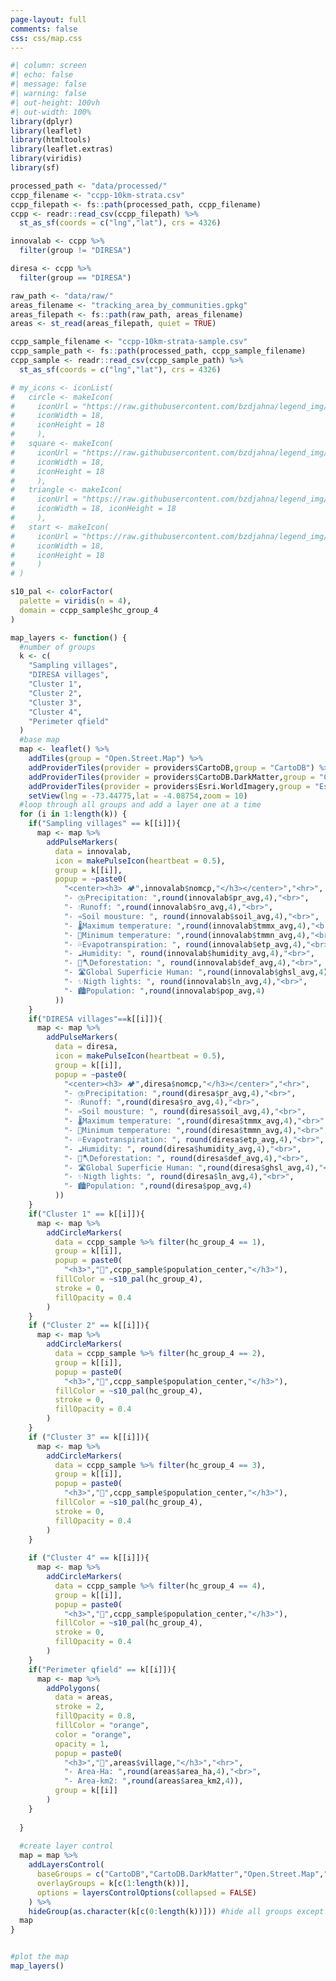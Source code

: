 ```yaml
---
page-layout: full
comments: false
css: css/map.css
---
```


```r
#| column: screen
#| echo: false
#| message: false
#| warning: false
#| out-height: 100vh
#| out-width: 100%
library(dplyr)
library(leaflet)
library(htmltools)
library(leaflet.extras)
library(viridis)
library(sf)

processed_path <- "data/processed/"
ccpp_filename <- "ccpp-10km-strata.csv"
ccpp_filepath <- fs::path(processed_path, ccpp_filename)
ccpp <- readr::read_csv(ccpp_filepath) %>% 
  st_as_sf(coords = c("lng","lat"), crs = 4326)

innovalab <- ccpp %>% 
  filter(group != "DIRESA")

diresa <- ccpp %>% 
  filter(group == "DIRESA")

raw_path <- "data/raw/"
areas_filename <- "tracking_area_by_communities.gpkg"
areas_filepath <- fs::path(raw_path, areas_filename)
areas <- st_read(areas_filepath, quiet = TRUE)

ccpp_sample_filename <- "ccpp-10km-strata-sample.csv"
ccpp_sample_path <- fs::path(processed_path, ccpp_sample_filename)
ccpp_sample <- readr::read_csv(ccpp_sample_path) %>% 
  st_as_sf(coords = c("lng","lat"), crs = 4326)

# my_icons <- iconList(
#   circle <- makeIcon(
#     iconUrl = "https://raw.githubusercontent.com/bzdjahna/legend_img/41d55a5a0a304e4faa6b6458a0a319aad72e1586/1circle.svg",
#     iconWidth = 18,
#     iconHeight = 18
#     ),
#   square <- makeIcon(
#     iconUrl = "https://raw.githubusercontent.com/bzdjahna/legend_img/41d55a5a0a304e4faa6b6458a0a319aad72e1586/3square.svg",
#     iconWidth = 18,
#     iconHeight = 18
#     ),
#   triangle <- makeIcon(
#     iconUrl = "https://raw.githubusercontent.com/bzdjahna/legend_img/41d55a5a0a304e4faa6b6458a0a319aad72e1586/2triangle.svg",
#     iconWidth = 18, iconHeight = 18
#     ),
#   start <- makeIcon(
#     iconUrl = "https://raw.githubusercontent.com/bzdjahna/legend_img/41d55a5a0a304e4faa6b6458a0a319aad72e1586/4star.svg",
#     iconWidth = 18,
#     iconHeight = 18
#     )
# )

s10_pal <- colorFactor(
  palette = viridis(n = 4),
  domain = ccpp_sample$hc_group_4
)

map_layers <- function() {
  #number of groups
  k <- c(
    "Sampling villages",
    "DIRESA villages",
    "Cluster 1",
    "Cluster 2",
    "Cluster 3",
    "Cluster 4",
    "Perimeter qfield"
  )
  #base map
  map <- leaflet() %>% 
    addTiles(group = "Open.Street.Map") %>% 
    addProviderTiles(provider = providers$CartoDB,group = "CartoDB") %>% 
    addProviderTiles(provider = providers$CartoDB.DarkMatter,group = "CartoDB.DarkMatter") %>% 
    addProviderTiles(provider = providers$Esri.WorldImagery,group = "Esri.WorldImagery") %>% 
    setView(lng = -73.44775,lat = -4.08754,zoom = 10)
  #loop through all groups and add a layer one at a time
  for (i in 1:length(k)) {
    if("Sampling villages" == k[[i]]){
      map <- map %>% 
        addPulseMarkers(
          data = innovalab,
          icon = makePulseIcon(heartbeat = 0.5),
          group = k[[i]],
          popup = ~paste0(
            "<center><h3> 🏕️",innovalab$nomcp,"</h3></center>","<hr>",
            "- ⛈️Precipitation: ",round(innovalab$pr_avg,4),"<br>",
            "- 💧Runoff: ",round(innovalab$ro_avg,4),"<br>",
            "- ♒Soil mousture: ", round(innovalab$soil_avg,4),"<br>",
            "- 🌡️Maximum temperature: ",round(innovalab$tmmx_avg,4),"<br>",
            "- 🧊Minimum temperature: ",round(innovalab$tmmn_avg,4),"<br>",
            "- 💦Evapotranspiration: ", round(innovalab$etp_avg,4),"<br>",
            "- ☁️Humidity: ", round(innovalab$humidity_avg,4),"<br>",
            "- 🌳🪓Deforestation: ", round(innovalab$def_avg,4),"<br>",
            "- 🛣️Global Superficie Human: ",round(innovalab$ghsl_avg,4),"<br>",
            "- ✨Nigth lights: ", round(innovalab$ln_avg,4),"<br>",
            "- 🏙Population: ",round(innovalab$pop_avg,4) 
          ))
    }
    if("DIRESA villages"==k[[i]]){
      map <- map %>% 
        addPulseMarkers(
          data = diresa,
          icon = makePulseIcon(heartbeat = 0.5),
          group = k[[i]],
          popup = ~paste0(
            "<center><h3> 🏕️",diresa$nomcp,"</h3></center>","<hr>",
            "- ⛈️Precipitation: ",round(diresa$pr_avg,4),"<br>",
            "- 💧Runoff: ",round(diresa$ro_avg,4),"<br>",
            "- ♒Soil mousture: ", round(diresa$soil_avg,4),"<br>",
            "- 🌡️Maximum temperature: ",round(diresa$tmmx_avg,4),"<br>",
            "- 🧊Minimum temperature: ",round(diresa$tmmn_avg,4),"<br>",
            "- 💦Evapotranspiration: ", round(diresa$etp_avg,4),"<br>",
            "- ☁️Humidity: ", round(diresa$humidity_avg,4),"<br>",
            "- 🌳🪓Deforestation: ", round(diresa$def_avg,4),"<br>",
            "- 🛣️Global Superficie Human: ",round(diresa$ghsl_avg,4),"<br>",
            "- ✨Nigth lights: ", round(diresa$ln_avg,4),"<br>",
            "- 🏙Population: ",round(diresa$pop_avg,4) 
          ))
    }
    if("Cluster 1" == k[[i]]){
      map <- map %>% 
        addCircleMarkers(
          data = ccpp_sample %>% filter(hc_group_4 == 1),
          group = k[[i]],
          popup = paste0(
            "<h3>","🏡",ccpp_sample$population_center,"</h3>"),
          fillColor = ~s10_pal(hc_group_4),
          stroke = 0,
          fillOpacity = 0.4
        ) 
    }
    if ("Cluster 2" == k[[i]]){
      map <- map %>% 
        addCircleMarkers(
          data = ccpp_sample %>% filter(hc_group_4 == 2),
          group = k[[i]],
          popup = paste0(
            "<h3>","🏡",ccpp_sample$population_center,"</h3>"),
          fillColor = ~s10_pal(hc_group_4),
          stroke = 0,
          fillOpacity = 0.4
        ) 
    }
    if ("Cluster 3" == k[[i]]){
      map <- map %>% 
        addCircleMarkers(
          data = ccpp_sample %>% filter(hc_group_4 == 3),
          group = k[[i]],
          popup = paste0(
            "<h3>","🏡",ccpp_sample$population_center,"</h3>"),
          fillColor = ~s10_pal(hc_group_4),
          stroke = 0,
          fillOpacity = 0.4
        ) 
    }
    
    if ("Cluster 4" == k[[i]]){
      map <- map %>% 
        addCircleMarkers(
          data = ccpp_sample %>% filter(hc_group_4 == 4),
          group = k[[i]],
          popup = paste0(
            "<h3>","🏡",ccpp_sample$population_center,"</h3>"),
          fillColor = ~s10_pal(hc_group_4),
          stroke = 0,
          fillOpacity = 0.4
        ) 
    }
    if("Perimeter qfield" == k[[i]]){
      map <- map %>% 
        addPolygons(
          data = areas,
          stroke = 2,
          fillOpacity = 0.8,
          fillColor = "orange",
          color = "orange",
          opacity = 1,
          popup = paste0(
            "<h3>","🏡",areas$village,"</h3>","<hr>",
            "- Area-Ha: ",round(areas$area_ha,4),"<br>",
            "- Area-km2: ",round(areas$area_km2,4)),
          group = k[[i]]
        )
    }
    
  }
  
  #create layer control
  map = map %>% 
    addLayersControl(
      baseGroups = c("CartoDB","CartoDB.DarkMatter","Open.Street.Map","Esri.WorldImagery"),
      overlayGroups = k[c(1:length(k))],
      options = layersControlOptions(collapsed = FALSE)
    ) %>% 
    hideGroup(as.character(k[c(0:length(k))])) #hide all groups except the 1st one
  map
}


#plot the map
map_layers()
```
